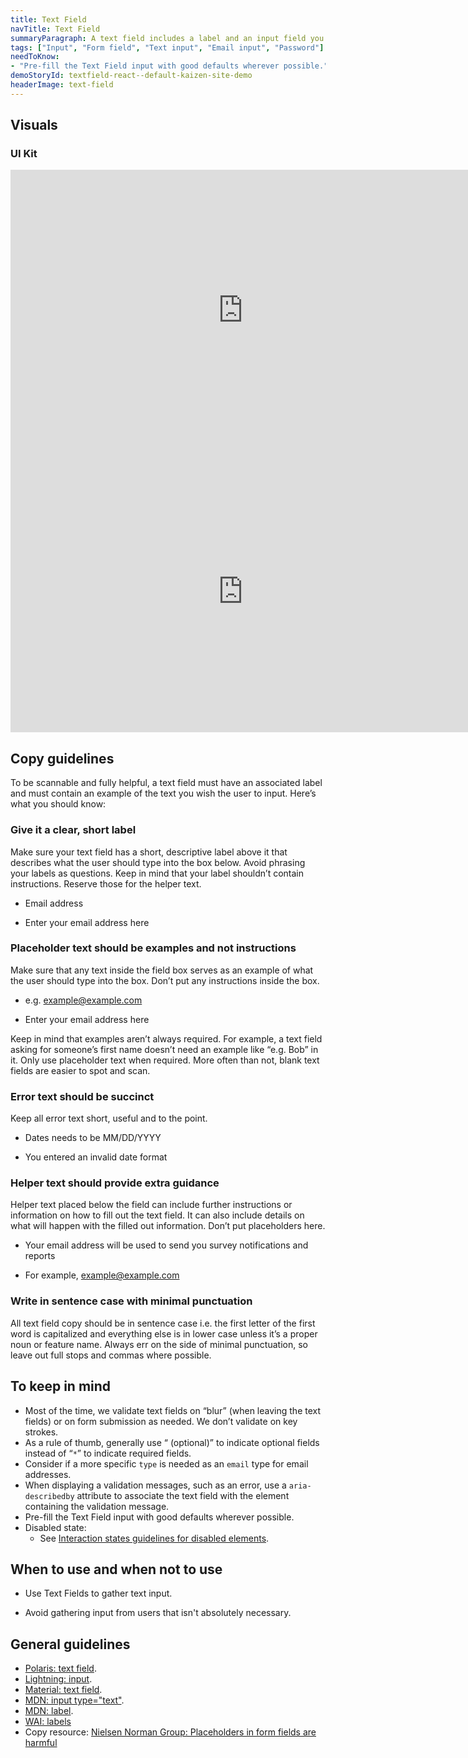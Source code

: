 ```yaml
---
title: Text Field
navTitle: Text Field
summaryParagraph: A text field includes a label and an input field you can type text into.
tags: ["Input", "Form field", "Text input", "Email input", "Password"]
needToKnow:
- "Pre-fill the Text Field input with good defaults wherever possible."
demoStoryId: textfield-react--default-kaizen-site-demo
headerImage: text-field
---
```




## Visuals

### UI Kit

<iframe style="border: none;" width="744" height="450" src="https://www.figma.com/embed?embed_host=share&url=https%3A%2F%2Fwww.figma.com%2Ffile%2Fe3TyAOZKfLg9cA01Iy1Mgm%2FKaizen-Site-embed%3Fnode-id%3D205%253A11577" allowfullscreen></iframe>

<iframe style="border: none;" width="744" height="450" src="https://www.figma.com/embed?embed_host=share&url=https%3A%2F%2Fwww.figma.com%2Ffile%2Fe3TyAOZKfLg9cA01Iy1Mgm%2FKaizen-Site-embed%3Fnode-id%3D205%253A12677" allowfullscreen></iframe>

## Copy guidelines

To be scannable and fully helpful, a text field must have an associated label and must contain an example of the text you wish the user to input. Here’s what you should know:

### Give it a clear, short label

Make sure your text field has a short, descriptive label above it that describes what the user should type into the box below. Avoid phrasing your labels as questions. Keep in mind that your label shouldn’t contain instructions. Reserve those for the helper text. 

<DoAndDontContainer>
<Do>

- Email address

</Do>

<Dont>

- Enter your email address here

</Dont>
</DoAndDontContainer>

### Placeholder text should be examples and not instructions

Make sure that any text inside the field box serves as an example of what the user should type into the box. Don’t put any instructions inside the box. 

<DoAndDontContainer>
<Do>

- e.g. example@example.com

</Do>

<Dont>

- Enter your email address here

</Dont>
</DoAndDontContainer>

Keep in mind that examples aren’t always required. For example, a text field asking for someone’s first name doesn’t need an example like “e.g. Bob” in it. Only use placeholder text when required. More often than not, blank text fields are easier to spot and scan.

### Error text should be succinct

Keep all error text short, useful and to the point.

<DoAndDontContainer>
<Do>

- Dates needs to be MM/DD/YYYY

</Do>

<Dont>

- You entered an invalid date format

</Dont>
</DoAndDontContainer>

### Helper text should provide extra guidance

Helper text placed below the field can include further instructions or information on how to fill out the text field. It can also include details on what will happen with the filled out information. Don’t put placeholders here.

<DoAndDontContainer>
<Do>

- Your email address will be used to send you survey notifications and reports

</Do>

<Dont>

- For example, example@example.com

</Dont>
</DoAndDontContainer>

### Write in sentence case with minimal punctuation

All text field copy should be in sentence case i.e. the first letter of the first word is capitalized and everything else is in lower case unless it’s a proper noun or feature name. Always err on the side of minimal punctuation, so leave out full stops and commas where possible.

## To keep in mind

* Most of the time, we validate text fields on “blur” (when leaving the text fields) or on form submission as needed. We don’t validate on key strokes.
* As a rule of thumb, generally use “ (optional)” to indicate optional fields instead of “`*`” to indicate required fields.
* Consider if a more specific `type` is needed as an `email` type for email addresses.
* When displaying a validation messages, such as an error, use a `aria-describedby` attribute to associate the text field with the element containing the validation message.
* Pre-fill the Text Field input with good defaults wherever possible.
* Disabled state:
    * See [Interaction states guidelines for disabled elements](/guidelines/interaction-states#disabled-state).

## When to use and when not to use

<WhenToUseAndWhenNotToUse>
<WhenToUse>

* Use Text Fields to gather text input.

</WhenToUse>
<WhenNotToUse>

* Avoid gathering input from users that isn't absolutely necessary.

</WhenNotToUse>
</WhenToUseAndWhenNotToUse>

## General guidelines

- [Polaris: text field](https://polaris.shopify.com/components/forms/text-field).
- [Lightning: input](https://www.lightningdesignsystem.com/components/input/).
- [Material: text field](https://material.io/design/components/text-fields.html).
- [MDN: input type="text"](https://developer.mozilla.org/en-US/docs/Web/HTML/Element/input/text).
- [MDN: label](https://developer.mozilla.org/en-US/docs/Web/HTML/Element/label).
- [WAI: labels](https://www.w3.org/WAI/tutorials/forms/labels/)
- Copy resource: [Nielsen Norman Group: Placeholders in form fields are harmful](https://www.nngroup.com/articles/form-design-placeholders/)

